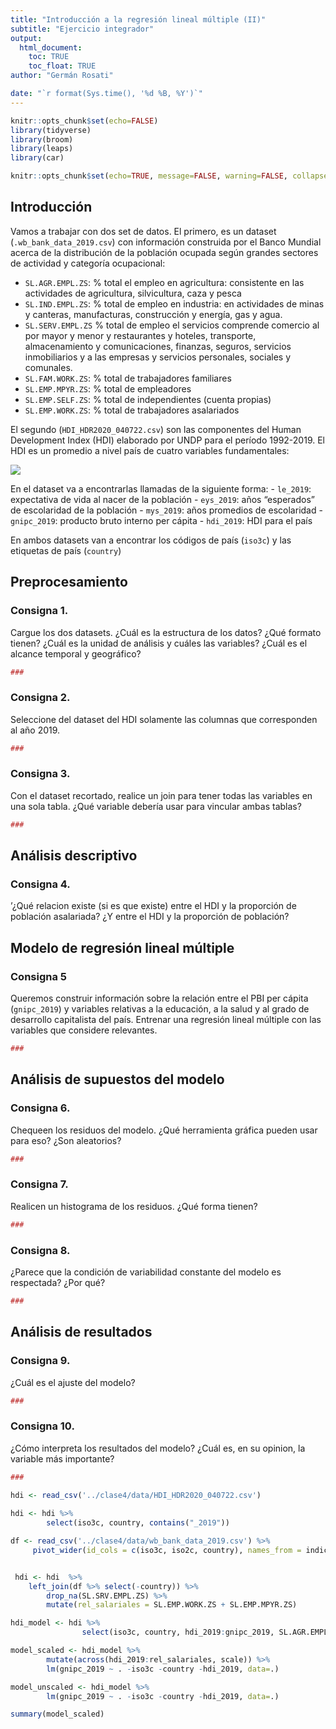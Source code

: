 ```yaml
---
title: "Introducción a la regresión lineal múltiple (II)"
subtitle: "Ejercicio integrador"
output: 
  html_document:
    toc: TRUE
    toc_float: TRUE
author: "Germán Rosati"

date: "`r format(Sys.time(), '%d %B, %Y')`"
---
```


```r
knitr::opts_chunk$set(echo=FALSE)
library(tidyverse)
library(broom)
library(leaps)
library(car)
```

```r
knitr::opts_chunk$set(echo=TRUE, message=FALSE, warning=FALSE, collapse=TRUE, highlight=TRUE, paged.print=FALSE, prompt=TRUE, strip.white=FALSE, tidy = TRUE)
```

## Introducción
Vamos a trabajar con dos set de datos. El primero, es un dataset (`.wb_bank_data_2019.csv`) con información construida por el Banco Mundial acerca de la distribución de la población ocupada según grandes sectores de actividad y categoría ocupacional:

- `SL.AGR.EMPL.ZS`: % total el empleo en agricultura: consistente en las actividades de agricultura, silvicultura, caza y pesca  
- `SL.IND.EMPL.ZS`: % total de empleo en industria:  en actividades de minas y canteras, manufacturas, construcción y energía, gas y agua.
- `SL.SERV.EMPL.ZS` % total de empleo el servicios comprende comercio al por mayor y menor y restaurantes y hoteles, transporte, almacenamiento y comunicaciones, finanzas, seguros, servicios inmobiliarios y a las empresas y servicios personales, sociales y comunales.
- `SL.FAM.WORK.ZS`: % total de trabajadores familiares
- `SL.EMP.MPYR.ZS`: % total de empleadores  
- `SL.EMP.SELF.ZS`: % total de independientes (cuenta propias)
- `SL.EMP.WORK.ZS`: % total de trabajadores asalariados


El segundo (`HDI_HDR2020_040722.csv`) son las componentes del Human Development Index (HDI) elaborado por UNDP para el período 1992-2019. El HDI es un promedio a nivel país de cuatro variables fundamentales:

![](./imgs/hdiRoadMap.png)

En el dataset va a encontrarlas llamadas de la siguiente forma:
- `le_2019`: expectativa de vida al nacer de la población
- `eys_2019`: años "esperados" de escolaridad de la población
- `mys_2019`: años promedios de escolaridad
- `gnipc_2019`: producto bruto interno per cápita
- `hdi_2019`: HDI para el país

En ambos datasets van a encontrar los códigos de país (`iso3c`) y las etiquetas de país (`country`)

## Preprocesamiento
### Consigna 1.
Cargue los dos datasets. ¿Cuál es la estructura de los datos? ¿Qué formato tienen? ¿Cuál es la unidad de análisis y cuáles las variables? ¿Cuál es el alcance temporal y geográfico?

```r
###
```

### Consigna 2.
Seleccione del dataset del HDI solamente las columnas que corresponden al año 2019.
```r
###
```


### Consigna 3. 
Con el dataset recortado, realice un join para tener todas las variables en una sola tabla. ¿Qué variable debería usar para vincular ambas tablas?

```r
###
```


## Análisis descriptivo
### Consigna 4. 
'¿Qué relacion existe (si es que existe) entre el HDI y la proporción de población asalariada? ¿Y entre el HDI y la proporción de población?

## Modelo de regresión lineal múltiple
### Consigna 5
Queremos construir información sobre la relación entre el PBI per cápita (`gnipc_2019`) y variables relativas a la educación, a la salud y al grado de desarrollo capitalista del país. Entrenar una regresión lineal múltiple con las variables que considere relevantes. 
```r
###
```


## Análisis de supuestos del modelo
### Consigna 6.
Chequeen los residuos del modelo. ¿Qué herramienta gráfica pueden usar para eso? ¿Son aleatorios?
```r
###
```

### Consigna 7.
Realicen un histograma de los residuos. ¿Qué forma tienen?
```r
###
```

### Consigna 8.
¿Parece que la condición de variabilidad constante del modelo es respectada? ¿Por qué?
```r
###
```

## Análisis de resultados
### Consigna 9. 
¿Cuál es el ajuste del modelo?
```r
###
```

### Consigna 10. 
¿Cómo interpreta los resultados del modelo? ¿Cuál es, en su opinion, la variable más importante? 
```r
###
```



```r
hdi <- read_csv('../clase4/data/HDI_HDR2020_040722.csv')
        
hdi <- hdi %>%
        select(iso3c, country, contains("_2019"))

df <- read_csv('../clase4/data/wb_bank_data_2019.csv') %>%
     pivot_wider(id_cols = c(iso3c, iso2c, country), names_from = indicatorID, values_from = value)


 hdi <- hdi  %>%
    left_join(df %>% select(-country)) %>%
        drop_na(SL.SRV.EMPL.ZS) %>%
        mutate(rel_salariales = SL.EMP.WORK.ZS + SL.EMP.MPYR.ZS)

hdi_model <- hdi %>%
                select(iso3c, country, hdi_2019:gnipc_2019, SL.AGR.EMPL.ZS, SL.SRV.EMPL.ZS, rel_salariales)

```


```r
model_scaled <- hdi_model %>% 
        mutate(across(hdi_2019:rel_salariales, scale)) %>%
        lm(gnipc_2019 ~ . -iso3c -country -hdi_2019, data=.)

model_unscaled <- hdi_model %>% 
        lm(gnipc_2019 ~ . -iso3c -country -hdi_2019, data=.)
```




```r
summary(model_scaled)
```

